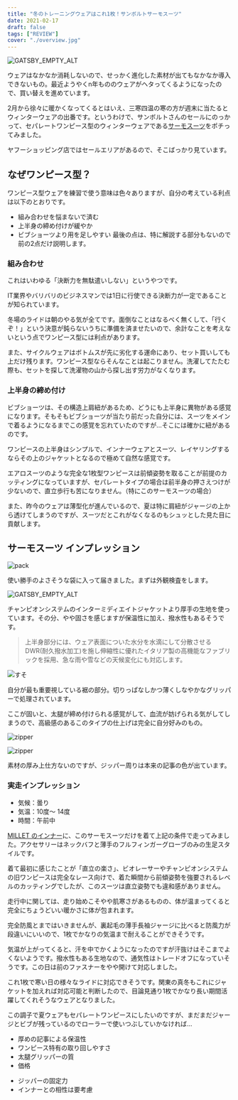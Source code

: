 ```yaml
---
title: "冬のトレーニングウェアはこれ1枚！サンボルトサーモスーツ"
date: 2021-02-17
draft: false
tags: ["REVIEW"]
cover: "./overview.jpg"
---
```


![GATSBY_EMPTY_ALT](./overview.jpg)

ウェアはなかなか消耗しないので、せっかく進化した素材が出てもなかなか導入できないもの。最近ようやくn年もののウェアがヘタってくるようになったので、買い替えを進めています。

2月から徐々に暖かくなってくるとはいえ、三寒四温の寒の方が週末に当たるとウィンターウェアの出番です。というわけで、サンボルトさんのセールにのっかって、セパレートワンピース型のウィンターウェアである[サーモスーツ](http://sunvolt.co.jp/item/s-ride_tseo.html)をポチってみました。

<LinkBox url="https://store.shopping.yahoo.co.jp/sunvolt-store/fma2017s2f.html"
linkurl="https://ck.jp.ap.valuecommerce.com/servlet/referral?sid=3171302&pid=887657037&vc_url=https%3A%2F%2Fstore.shopping.yahoo.co.jp%2Fsunvolt-store%2Ffma2017s2f.html"
/>

ヤフーショッピング店ではセールエリアがあるので、そこばっかり見ています。

## なぜワンピース型？

ワンピース型ウェアを練習で使う意味は色々ありますが、自分の考えている利点は以下のとおりです。

- 組み合わせを悩まないで済む
- 上半身の締め付けが緩やか
- ビブショーツより用を足しやすい
  最後の点は、特に解説する部分もないので前の2点だけ説明します。

### 組み合わせ

これはいわゆる「決断力を無駄遣いしない」というやつです。

IT業界やバリバリのビジネスマンでは1日に行使できる決断力が一定であることが知られています。

冬場のライドは朝のやる気が全てです。面倒なことはなるべく無くして、「行くぞ！」という決意が鈍らないうちに準備を済ませたいので、余計なことを考えないという点でワンピース型には利点があります。

また、サイクルウェアはボトムスが先に劣化する運命にあり、セット買いしても上だけ残ります。ワンピース型ならそんなことは起こりません。洗濯してたたむ際も、セットを探して洗濯物の山から探し出す労力がなくなります。

### 上半身の締め付け

ビブショーツは、その構造上肩紐があるため、どうにも上半身に異物がある感覚になります。そもそもビブショーツが当たり前だった自分には、スーツをメインで着るようになるまでこの感覚を忘れていたのですが…そこには確かに紐があるのです。

ワンピースの上半身はシンプルで、インナーウェアとスーツ、レイヤリングするならその上のジャケットとなるので極めて自然な感覚です。

エアロスーツのような完全な1枚型ワンピースは前傾姿勢を取ることが前提のカッティングになっていますが、セパレートタイプの場合は前半身の押さえつけが少ないので、直立歩行も苦になりません。（特にこのサーモスーツの場合）

また、昨今のウェアは薄型化が進んでいるので、夏は特に肩紐がジャージの上から透けてしまうのですが、スーツだとこれがなくなるのもシュッとした見た目に貢献します。

## サーモスーツ インプレッション

![pack](packing.jpg)

使い勝手のよさそうな袋に入って届きました。まずは外観検査をします。

![GATSBY_EMPTY_ALT](./overview.jpg)

チャンピオンシステムのインターミディエイトジャケットより厚手の生地を使っています。その分、やや固さを感じますが保温性に加え、撥水性もあるそうです。

> 上半身部分には、ウェア表面についた水分を水滴にして分散させる DWR(耐久撥水加工)を施し伸縮性に優れたイタリア製の高機能なファブリックを採用、急な雨や雪などの天候変化にも対応します。

![すそ](leg.jpg)

自分が最も重要視している裾の部分。切りっぱなしかつ薄くしなやかなグリッパーで処理されています。

ここが固いと、太腿が締め付けられる感覚がして、血流が妨げられる気がしてしまうので、高級感のあるこのタイプの仕上げは完全に自分好みのもの。

![zipper](zip1.jpg)

![zipper](zip2.jpg)

素材の厚み上仕方ないのですが、ジッパー周りは本来の記事の色が出ています。

### 実走インプレッション

- 気候：曇り
- 気温：10度～ 14度
- 時間：午前中

[MILLET のインナー](https://amzn.to/3pqy0W5)に、このサーモスーツだけを着て上記の条件で走ってみました。アクセサリーはネックバフと薄手のフルフィンガーグローブのみの生足スタイルです。

着て最初に感じたことが「直立の楽さ」、ビオレーサーやチャンピオンシステムの旧ワンピースは完全なレース向けで、着た瞬間から前傾姿勢を強要されるレベルのカッティングでしたが、このスーツは直立姿勢でも違和感がありません。

走行中に関しては、走り始めこそやや肌寒さがあるものの、体が温まってくると完全にちょうどいい暖かさに体が包まれます。

完全防風とまではいきませんが、裏起毛の薄手長袖ジャージに比べると防風力が段違いにいいので、1枚でかなりの気温まで耐えることができそうです。

気温が上がってくると、汗を中でかくようになったのですが汗抜けはそこまでよくないようです。撥水性もある生地なので、通気性はトレードオフになっていそうです。この日は前のファスナーをやや開けて対応しました。

これ1枚で寒い日の様々なライドに対応できそうです。関東の真冬もこれにジャケットを加えれば対応可能と判断したので、目論見通り1枚でかなり長い期間活躍してくれそうなウェアとなりました。

この調子で夏ウェアもセパレートワンピースにしたいのですが、まだまだジャージとビブが残っているのでローラーで使いつぶしていかなければ…

<PositiveBox>

- 厚めの記事による保温性
- ワンピース特有の取り回しやすさ
- 太腿グリッパーの質
- 価格

</PositiveBox>

<NegativeBox>

- ジッパーの固定力
- インナーとの相性は要考慮

</NegativeBox>

<LinkBox url="https://store.shopping.yahoo.co.jp/sunvolt-store/fma2017s2f.html" />
